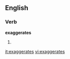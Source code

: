 
==English==

===Verb===
'''exaggerates'''

# {{third-person singular of|[[exaggerate]]}}

[[it:exaggerates]]
[[vi:exaggerates]]